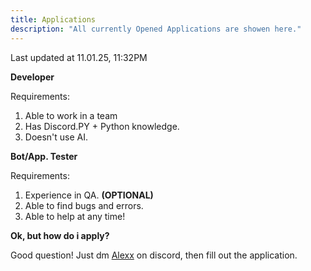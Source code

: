 ```yaml
---
title: Applications
description: "All currently Opened Applications are showen here."
---
```


<Info>
Last updated at 11.01.25, 11:32PM
</Info>


**Developer**

Requirements:

1. Able to work in a team
2. Has Discord.PY + Python knowledge.
3. Doesn't use AI.


**Bot/App. Tester**

Requirements:

1. Experience in QA. **(OPTIONAL)**
2. Able to find bugs and errors.
3. Able to help at any time!


**Ok, but how do i apply?**

Good question! Just dm [Alexx](https://discord.com/users/1144267370769174608) on discord, then fill out the application.